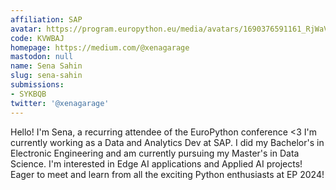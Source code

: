```yaml
---
affiliation: SAP
avatar: https://program.europython.eu/media/avatars/1690376591161_RjWaV73.jpeg
code: KVWBAJ
homepage: https://medium.com/@xenagarage
mastodon: null
name: Sena Sahin
slug: sena-sahin
submissions:
- SYKBQB
twitter: '@xenagarage'
---
```


Hello! I'm Sena, a recurring attendee of the EuroPython conference <3
I'm currently working as a Data and Analytics Dev at SAP.
I did my Bachelor's in Electronic Engineering and am currently pursuing my Master's in Data Science.
I'm interested in Edge AI applications and Applied AI projects!
Eager to meet and learn from all the exciting Python enthusiasts at EP 2024!
